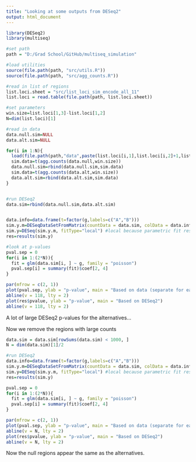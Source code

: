 ```yaml
---
title: "Looking at some outputs from DESeq2"
output: html_document
---
```


```r
library(DESeq2)
library(multiseq)

#set path
path = "D:/Grad School/GitHub/multiseq_simulation"

#load utilities
source(file.path(path, "src/utils.R"))
source(file.path(path, "src/agg_counts.R"))

#read in list of regions
list.loci.sheet = "src/list_loci_sim_encode_all_11"
list.loci = read.table(file.path(path, list.loci.sheet))

#set parameters
win.size=list.loci[1,3]-list.loci[1,2]
N=dim(list.loci)[1]

#read in data
data.null.sim=NULL
data.alt.sim=NULL

for(i in 1:N){
  load(file.path(path,"data",paste(list.loci[i,1],list.loci[i,2]+1,list.loci[i,3],sep="."),"sim_res.Robj"))
  sim.data=t(agg.counts(data.null,win.size))
  data.null.sim=rbind(data.null.sim,sim.data)
  sim.data=t(agg.counts(data.alt,win.size))
  data.alt.sim=rbind(data.alt.sim,sim.data)
}


#run DESeq2
data.sim=rbind(data.null.sim,data.alt.sim)


data.info=data.frame(t=factor(g,labels=c("A","B")))
sim.y.m=DESeqDataSetFromMatrix(countData = data.sim, colData = data.info, design = formula(~t))
sim.y=DESeq(sim.y.m, fitType="local") #local because parametric fit results in warning
res=results(sim.y)
```


```r
#look at p-values
pval.sep = 0
for(i in 1:(2*N)){
  fit = glm(data.sim[i, ] ~ g, family = "poisson")
  pval.sep[i] = summary(fit)$coef[2, 4]
}

par(mfrow = c(2, 1))
plot(pval.sep, ylab = "p-value", main = "Based on data (separate for each region)")
abline(v = 118, lty = 2)
plot(res$pvalue, ylab = "p-value", main = "Based on DESeq2")
abline(v = 118, lty = 2)
```

A lot of large DESeq2 p-values for the alternatives...

Now we remove the regions with large counts

```r
data.sim = data.sim[rowSums(data.sim) < 1000, ]
N = dim(data.sim)[1]/2

#run DESeq2
data.info=data.frame(t=factor(g,labels=c("A","B")))
sim.y.m=DESeqDataSetFromMatrix(countData = data.sim, colData = data.info, design = formula(~t))
sim.y=DESeq(sim.y.m, fitType="local") #local because parametric fit results in warning
res=results(sim.y)
```


```r
pval.sep = 0
for(i in 1:(2*N)){
  fit = glm(data.sim[i, ] ~ g, family = "poisson")
  pval.sep[i] = summary(fit)$coef[2, 4]
}

par(mfrow = c(2, 1))
plot(pval.sep, ylab = "p-value", main = "Based on data (separate for each region)")
abline(v = N, lty = 2)
plot(res$pvalue, ylab = "p-value", main = "Based on DESeq2")
abline(v = N, lty = 2)
```

Now the null regions appear the same as the alternatives.

